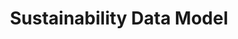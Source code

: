 ---
title: 'Sustainability Data Model'
sidebarTitle: 'Sustainability Data Model'
description: 'A white-label sustainability dashboard to display relevant metrics'
---